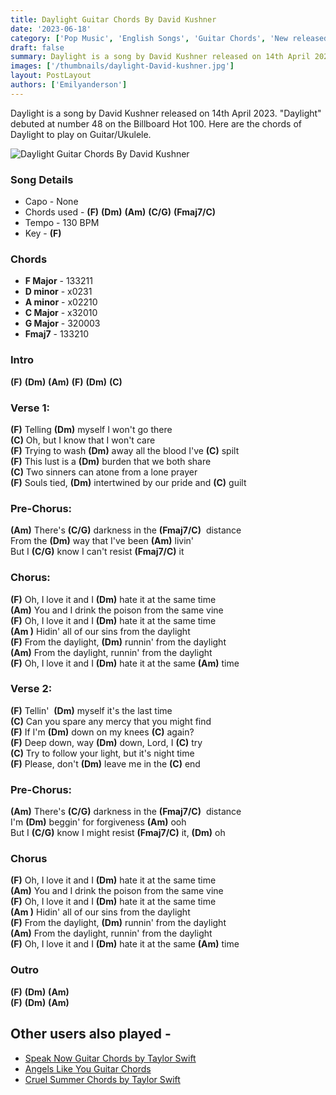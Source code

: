 ```yaml
---
title: Daylight Guitar Chords By David Kushner
date: '2023-06-18'
category: ['Pop Music', 'English Songs', 'Guitar Chords', 'New released']
draft: false
summary: Daylight is a song by David Kushner released on 14th April 2023. "Daylight" debuted at number 48 on the Billboard Hot 100. Here are the chords of Daylight to play on Guitar/Ukulele.
images: ['/thumbnails/daylight-David-kushner.jpg']
layout: PostLayout
authors: ['Emilyanderson']
---
```


Daylight is a song by David Kushner released on 14th April 2023. "Daylight" debuted at number 48 on the Billboard Hot 100. Here are the chords of Daylight to play on Guitar/Ukulele.

![Daylight Guitar Chords By David Kushner](/thumbnails/daylight-David-kushner.jpg)

### Song Details

- Capo - None
- Chords used - **(F)** **(Dm)** **(Am)** **(C/G)** **(Fmaj7/C)**
- Tempo - 130 BPM
- Key - **(F)**

### Chords

- **F Major** - 133211
- **D minor** - x0231
- **A minor** - x02210
- **C Major** - x32010
- **G Major** - 320003
- **Fmaj7** - 133210

### Intro

**(F)** **(Dm)** **(Am)** **(F)** **(Dm)** **(C)**

### Verse 1:

**(F)** Telling **(Dm)** myself I won't go there\
**(C)** Oh, but I know that I won't care\
**(F)** Trying to wash **(Dm)** away all the blood I've **(C)** spilt\
**(F)** This lust is a **(Dm)** burden that we both share\
**(C)** Two sinners can atone from a lone prayer\
**(F)** Souls tied, **(Dm)** intertwined by our pride and **(C)** guilt

### Pre-Chorus:

**(Am)** There's **(C/G)** darkness in the **(Fmaj7/C)**  distance\
From the **(Dm)** way that I've been **(Am)** livin'\
But I **(C/G)** know I can't resist **(Fmaj7/C)** it

### Chorus:

**(F)** Oh, I love it and I **(Dm)** hate it at the same time\
**(Am)** You and I drink the poison from the same vine\
**(F)** Oh, I love it and I **(Dm)** hate it at the same time\
**(Am )** Hidin' all of our sins from the daylight\
**(F)** From the daylight, **(Dm)** runnin' from the daylight\
**(Am)** From the daylight, runnin' from the daylight\
**(F)** Oh, I love it and I **(Dm)** hate it at the same **(Am)** time

### Verse 2:

**(F)** Tellin'  **(Dm)** myself it's the last time\
**(C)** Can you spare any mercy that you might find\
**(F)** If I'm **(Dm)** down on my knees **(C)** again?\
**(F)** Deep down, way **(Dm)** down, Lord, I **(C)** try\
**(C)** Try to follow your light, but it's night time\
**(F)** Please, don't **(Dm)** leave me in the **(C)** end

### Pre-Chorus:

**(Am)** There's **(C/G)** darkness in the **(Fmaj7/C)**  distance\
I'm **(Dm)** beggin' for forgiveness **(Am)** ooh\
But I **(C/G)** know I might resist **(Fmaj7/C)** it, **(Dm)** oh

### Chorus

**(F)** Oh, I love it and I **(Dm)** hate it at the same time\
**(Am)** You and I drink the poison from the same vine\
**(F)** Oh, I love it and I **(Dm)** hate it at the same time\
**(Am )** Hidin' all of our sins from the daylight\
**(F)** From the daylight, **(Dm)** runnin' from the daylight\
**(Am)** From the daylight, runnin' from the daylight\
**(F)** Oh, I love it and I **(Dm)** hate it at the same **(Am)** time

### Outro

**(F)** **(Dm)** **(Am)**\
**(F)** **(Dm)** **(Am)**

## Other users also played -

- [Speak Now Guitar Chords by Taylor Swift](https://www.chordsco.com/chords/speak-now-guitar-chords-by-taylor-swift)
- [Angels Like You Guitar Chords](https://www.chordsco.com/chords/angels-like-you-guitar-chords)
- [Cruel Summer Chords by Taylor Swift](https://www.chordsco.com/chords/cruel-summer-guitar-chords-by-taylor-swift)
